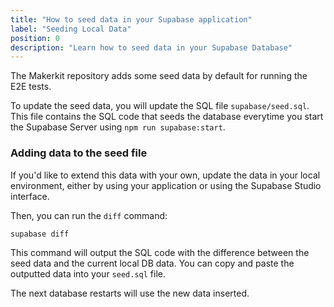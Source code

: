 ```yaml
---
title: "How to seed data in your Supabase application"
label: "Seeding Local Data"
position: 0
description: "Learn how to seed data in your Supabase Database"
---
```


The Makerkit repository adds some seed data by default for running the E2E tests.

To update the seed data, you will update the SQL file `supabase/seed.sql`. This file contains the SQL code that seeds the database everytime you start the Supabase Server using `npm run supabase:start`.

### Adding data to the seed file

If you'd like to extend this data with your own, update the data in your local environment, either by using your application or using the Supabase Studio interface.

Then, you can run the `diff` command:

```
supabase diff
```

This command will output the SQL code with the difference between the seed data and the current local DB data. You can copy and paste the outputted data into your `seed.sql` file.

The next database restarts will use the new data inserted.
